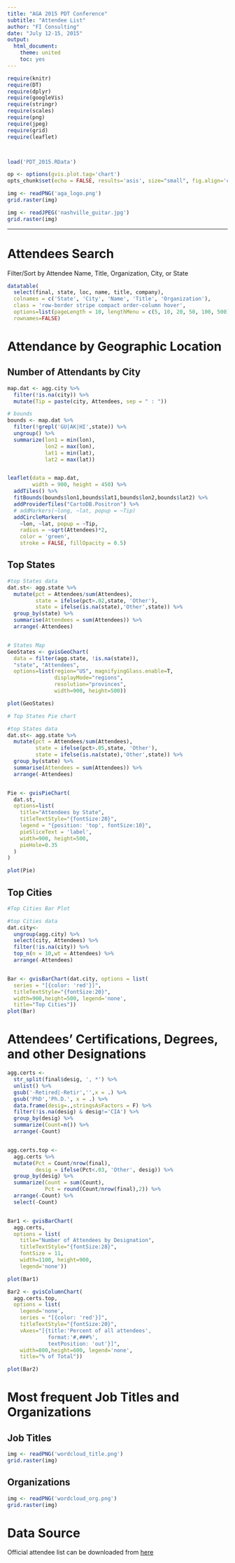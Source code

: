 ```yaml
---
title: "AGA 2015 PDT Conference"
subtitle: "Attendee List"
author: "FI Consulting"
date: "July 12-15, 2015"
output:
  html_document:
    theme: united
    toc: yes
---
```



```r

require(knitr)
require(DT)
require(dplyr)
require(googleVis)
require(stringr)
require(scales)
require(png)
require(jpeg)
require(grid)
require(leaflet)



load('PDT_2015.RData')

op <- options(gvis.plot.tag='chart')
opts_chunk$set(echo = FALSE, results='asis', size="small", fig.align='center')


```

```r
img <- readPNG('aga_logo.png')
grid.raster(img)
```

```r
img <- readJPEG('nashville_guitar.jpg')
grid.raster(img)
```


---- 

# Attendees Search

Filter/Sort by Attendee Name, Title, Organization, City, or State
```r

datatable(
  select(final, state, loc, name, title, company), 
  colnames = c('State', 'City', 'Name', 'Title', 'Organization'),
  class = 'row-border stripe compact order-column hover',
  options=list(pageLength = 10, lengthMenu = c(5, 10, 20, 50, 100, 500)),
  rownames=FALSE)

```

# Attendance by Geographic Location

## Number of Attendants by City 
```r
map.dat <- agg.city %>%
  filter(!is.na(city)) %>%
  mutate(Tip = paste(city, Attendees, sep = " : ")) 

# bounds
bounds <- map.dat %>% 
  filter(!grepl('GU|AK|HI',state)) %>% 
  ungroup() %>% 
  summarize(lon1 = min(lon),
            lon2 = max(lon),
            lat1 = min(lat),
            lat2 = max(lat))


leaflet(data = map.dat,
        width = 900, height = 450) %>% 
  addTiles() %>%
  fitBounds(bounds$lon1,bounds$lat1,bounds$lon2,bounds$lat2) %>% 
  addProviderTiles("CartoDB.Positron") %>%
  # addMarkers(~long, ~lat, popup = ~Tip) 
  addCircleMarkers(
    ~lon, ~lat, popup = ~Tip,
    radius = ~sqrt(Attendees)*2,
    color = 'green',
    stroke = FALSE, fillOpacity = 0.5)

```


## Top States  
```r

#top States data
dat.st<- agg.state %>%
  mutate(pct = Attendees/sum(Attendees),
         state = ifelse(pct>.02,state, 'Other'),
         state = ifelse(is.na(state),'Other',state)) %>%
  group_by(state) %>%
  summarise(Attendees = sum(Attendees)) %>%
  arrange(-Attendees)


# States Map
GeoStates <- gvisGeoChart(
  data = filter(agg.state, !is.na(state)), 
  "state", "Attendees",
  options=list(region="US", magnifyingGlass.enable=T, 
               displayMode="regions", 
               resolution="provinces",
               width=900, height=500))

plot(GeoStates)


```


```r
# Top States Pie chart

#top States data
dat.st<- agg.state %>%
  mutate(pct = Attendees/sum(Attendees),
         state = ifelse(pct>.05,state, 'Other'),
         state = ifelse(is.na(state),'Other',state)) %>%
  group_by(state) %>%
  summarise(Attendees = sum(Attendees)) %>%
  arrange(-Attendees)


Pie <- gvisPieChart(
  dat.st,
  options=list(
    title="Attendees by State",
    titleTextStyle="{fontSize:20}",
    legend = "{position: 'top', fontSize:10}",
    pieSliceText = 'label',
    width=900, height=500,
    pieHole=0.35
  )
)

plot(Pie)

```

## Top Cities

```r
#Top Cities Bar Plot

#top Cities data
dat.city<- 
  ungroup(agg.city) %>%
  select(city, Attendees) %>%
  filter(!is.na(city)) %>% 
  top_n(n = 10,wt = Attendees) %>% 
  arrange(-Attendees)


Bar <- gvisBarChart(dat.city, options = list(
  series = "[{color: 'red'}]",
  titleTextStyle="{fontSize:20}",
  width=900,height=500, legend='none', 
  title="Top Cities"))
plot(Bar)

```



# Attendees' Certifications, Degrees, and other Designations  

```r

agg.certs <-  
  str_split(final$desig, ', *') %>% 
  unlist() %>% 
  gsub('-Retired|-Retir','',x = .) %>% 
  gsub('PhD','Ph.D.', x = .) %>% 
  data.frame(desig=.,stringsAsFactors = F) %>% 
  filter(!is.na(desig) & desig!='CIA') %>% 
  group_by(desig) %>%
  summarize(Count=n()) %>%
  arrange(-Count)


agg.certs.top <- 
  agg.certs %>%
  mutate(Pct = Count/nrow(final),
         desig = ifelse(Pct<.03, 'Other', desig)) %>%
  group_by(desig) %>%
  summarize(Count = sum(Count),
            Pct = round(Count/nrow(final),2)) %>%
  arrange(-Count) %>%
  select(-Count) 


Bar1 <- gvisBarChart(
  agg.certs, 
  options = list(
    title="Number of Attendees by Designation",
    titleTextStyle="{fontSize:28}",
    fontSize = 11,
    width=1100, height=900, 
    legend='none'))

plot(Bar1)
```


```r
Bar2 <- gvisColumnChart(
  agg.certs.top, 
  options = list(
    legend='none',
    series = "[{color: 'red'}]",
    titleTextStyle="{fontSize:20}",
    vAxes="[{title:'Percent of all attendees',
             format:'#,###%',
             textPosition: 'out'}]",
    width=800,height=600, legend='none', 
    title="% of Total"))

plot(Bar2)
```


# Most frequent Job Titles and Organizations

## Job Titles  
```r
img <- readPNG('wordcloud_title.png')
grid.raster(img)
```

## Organizations  
```r
img <- readPNG('wordcloud_org.png')
grid.raster(img)
```

# Data Source
Official attendee list can be downloaded from [here](https://www.agacgfm.org/PDT2015/Home.aspx)
